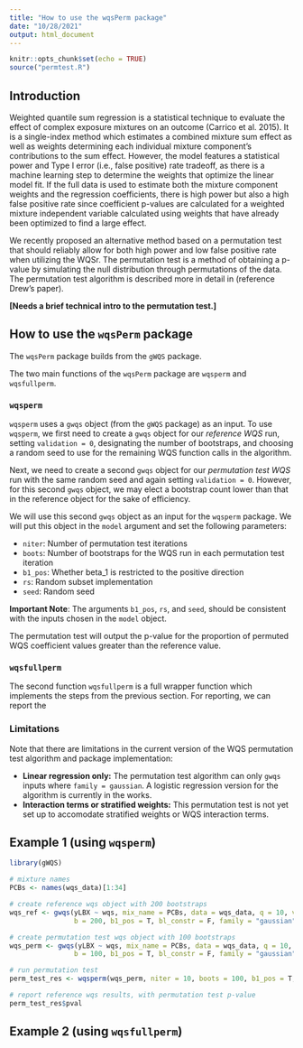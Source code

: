 ---
title: "How to use the wqsPerm package"
date: "10/28/2021"
output: html_document
---

```{r setup, include=FALSE}
knitr::opts_chunk$set(echo = TRUE)
source("permtest.R")
```

## Introduction 

<!-- Copied from Drew's paper -->

Weighted quantile sum regression is a statistical technique to evaluate the effect of complex exposure mixtures on an outcome (Carrico et al. 2015). It is a single-index method which estimates a combined mixture sum effect as well as weights determining each individual mixture component's contributions to the sum effect. However, the model features a statistical power and Type I error (i.e., false positive) rate tradeoff, as there is a machine learning step to determine the weights that optimize the linear model fit. If the full data is used to estimate both the mixture component weights and the regression coefficients, there is high power but also a high false positive rate since coefficient p-values are calculated for a weighted mixture independent variable calculated using weights that have already been optimized to find a large effect. 

We recently proposed an alternative method based on a permutation test that should reliably allow for both high power and low false positive rate when utilizing the WQSr. The permutation test is a method of obtaining a p-value by simulating the null distribution through permutations of the data. The permutation test algorithm is described more in detail in (reference Drew's paper).

**[Needs a brief technical intro to the permutation test.]**

## How to use the `wqsPerm` package 

The `wqsPerm` package builds from the `gWQS` package.

The two main functions of the `wqsPerm` package are `wqsperm` and `wqsfullperm`. 

### `wqsperm`

`wqsperm` uses a `gwqs` object (from the `gWQS` package) as an input. To use `wqsperm`, we first need to create a `gwqs` object for our *reference WQS* run, setting `validation = 0`, designating the number of bootstraps,  and choosing a random seed to use for the remaining WQS function calls in the algorithm. 

Next, we need to create a second `gwqs` object for our *permutation test WQS* run with the same random seed and again setting `validation = 0`. However, for this second `gwqs` object, we may elect a bootstrap count lower than that in the reference object for the sake of efficiency. 

We will use this second `gwqs` object as an input for the `wqsperm` package. We will put this object in the `model` argument and set the following parameters: 

* `niter`: Number of permutation test iterations 
* `boots`: Number of bootstraps for the WQS run in each permutation test iteration 
* `b1_pos`: Whether beta_1 is restricted to the positive direction 
* `rs`: Random subset implementation 
* `seed`: Random seed

**Important Note**: The arguments `b1_pos`, `rs`, and `seed`, should be consistent with the inputs chosen in the `model` object.   

The permutation test will output the p-value for the proportion of permuted WQS coefficient values greater than the reference value.  

### `wqsfullperm` 

The second function `wqsfullperm` is a full wrapper function which implements the steps from the previous section. For reporting, we can report the 

### Limitations 

Note that there are limitations in the current version of the WQS permutation test algorithm and package implementation: 

* **Linear regression only:** The permutation test algorithm can only `gwqs` inputs where `family = gaussian`. A logistic regression version for the algorithm is currently in the works. 
* **Interaction terms or stratified weights:**  This permutation test is not yet set up to accomodate stratified weights or WQS interaction terms.

## Example 1 (using `wqsperm`)

```{r, warning = F, message = F}
library(gWQS)

# mixture names 
PCBs <- names(wqs_data)[1:34]

# create reference wqs object with 200 bootstraps 
wqs_ref <- gwqs(yLBX ~ wqs, mix_name = PCBs, data = wqs_data, q = 10, validation = 0, 
                b = 200, b1_pos = T, bl_constr = F, family = "gaussian", seed = 2)

# create permutation test wqs object with 100 bootstraps
wqs_perm <- gwqs(yLBX ~ wqs, mix_name = PCBs, data = wqs_data, q = 10, validation = 0, 
                b = 100, b1_pos = T, bl_constr = F, family = "gaussian", seed = 2)

# run permutation test
perm_test_res <- wqsperm(wqs_perm, niter = 10, boots = 100, b1_pos = T, rs = T, seed = 2)

# report reference wqs results, with permutation test p-value 
perm_test_res$pval
```

## Example 2 (using `wqsfullperm`)

```{r}

```

